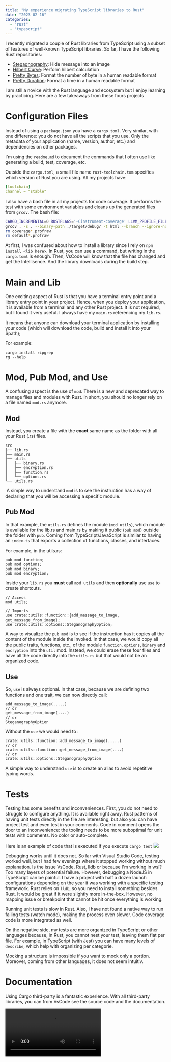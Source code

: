 ```yaml
---
title: "My experience migrating TypeScript libraries to Rust"
date: "2023-02-16"
categories:
  - "rust"
  - "typescript"
---
```


I recently migrated a couple of Rust libraries from TypeScript using a subset of features of well-known TypeScript libraries. So far, I have the following Rust repositories:

- [Stegagnography](https://github.com/MrDesjardins/steganographyrs): Hide message into an image
- [Hilbert Curve](https://github.com/MrDesjardins/hilbert-curve-rust): Perform hilbert calculation
- [Pretty Bytes](https://github.com/MrDesjardins/pretty-bytes-rust): Format the number of byte in a human readable format
- [Pretty Duration](https://github.com/MrDesjardins/pretty-duration): Format a time in a human readable format

I am still a novice with the Rust language and ecosystem but I enjoy learning by practicing. Here are a few takeaways from these fours projects

# Configuration Files
Instead of using a `package.json` you have a `cargo.toml`. Very similar, with one difference: you do not have all the scripts that you use. Only the metadata of your application (name, version, author, etc.) and dependencies on other packages.

I'm using the `readme.md` to document the commands that I often use like generating a build, test, coverage, etc. 

Outside the `cargo.toml`, a small file name `rust-toolchain.tom` specifies which version of Rust you are using. All my projects have:

```yaml
[toolchain]
channel = "stable"
```

I also have a bash file in all my projects for code coverage. It performs the test with some environment variables and cleans up the generated files from `grcov`. The bash file:
­
```bash
CARGO_INCREMENTAL=0 RUSTFLAGS='-Cinstrument-coverage' LLVM_PROFILE_FILE='coverage-%p-%m.profraw' cargo test
grcov . -s . --binary-path ./target/debug/ -t html --branch --ignore-not-existing --excl-line "///" -o ./target/debug/coverage/
rm coverage*.profraw
rm default*.profraw
```

At first, I was confused about how to install a library since I rely on `npm install <lib here>`. In Rust, you can use a command, but writing in the `cargo.toml` is enough. Then, VsCode will know that the file has changed and get the Intellisence. And the library downloads during the build step.

# Main and Lib

One exciting aspect of Rust is that you have a terminal entry point and a library entry point in your project. Hence, when you deploy your application, it is available from a terminal and any other Rust project. It is not required, but I found it very useful. I always have my `main.rs` referencing my `lib.rs`.

It means that anyone can download your terminal application by installing  your code (which will download the code, build and install it into your $path);

For example:
```
cargo install ripgrep
rg --help
```

# Mod, Pub Mod, and Use

A confusing aspect is the use of `mod`. There is a new and deprecated way to manage files and modules with Rust. In short, you should no longer rely on a file named `mod.rs` anymore. 

## Mod

Instead, you create a file with the **exact** same name as the folder with all your Rust (.rs) files.

```
src
├── lib.rs
├── main.rs
├── utils
│   ├── binary.rs
│   ├── encryption.rs
│   ├── function.rs
│   └── options.rs
└── utils.rs
```
­
A simple way to understand `mod` is to see the instruction has a way of declaring that you will be accessing a specific module.

## Pub Mod

In that example, the `utils.rs` defines the module (`mod utils`), which module is available for the lib.rs and main.rs by making it public (`pub mod`) outside the folder with `pub`. Coming from TypeScript/JavaScript is similar to having an `index.ts` that exports a collection of functions, classes, and interfaces.

For example, in the utils.rs:

```
pub mod function;
pub mod options;
pub mod binary;
pub mod encryption;
```

Inside your `lib.rs` you **must** call `mod utils` and then **optionally** use `use` to create shortcuts.

```
// Access
mod utils;

// Imports
use crate::utils::function::{add_message_to_image, get_message_from_image};
use crate::utils::options::SteganographyOption;
```
A way to visualize the `pub mod` is to see if the instruction has it copies all the content of the module inside the invoked. In that case, we would copy all the public traits, functions, etc., of the module `function`, `options`, `binary` and `encryption` into the `util` mod. Instead, we could erase these four files and have all the code directly into the `utils.rs` but that would not be an organized code.

## Use
So, `use` is always optional. In that case, because we are defining two functions and one trait, we can now directly call:

```
add_message_to_image(.....)
// or 
get_message_from_image(....)
// or
SteganographyOption
```
Without the `use` we would need to :

```
crate::utils::function::add_message_to_image(.....)
// or 
crate::utils::function::get_message_from_image(....)
// or
crate::utils::options::SteganographyOption
```

A simple way to understand `use` is to create an alias to avoid repetitive typing words.

# Tests
Testing has some benefits and inconveniences. First, you do not need to struggle to configure anything. It is available right away. Rust patterns of having unit tests directly in the file are interesting, but also you can have project test and even test in your comments. Code in comment opens the door to an inconvenience: the tooling needs to be more suboptimal for unit tests with comments. No color or auto-complete.

Here is an example of code that is executed if you execute `cargo test`
![](/images/blog/rust-unit-test-in-comment-syntax-highlight-missing.png)

Debugging works until it does not. So far with Visual Studio Code, testing worked well, but I had few evenings where it stopped working without much explanation. Is the issue VsCode, Rust, lldb or because I'm working in wsl? Too many layers of potential failure. However, debugging a NodeJS in TypeScript can be painful. I have a project with half a dozen launch configurations depending on the year it was working with a specific testing framework. Rust relies on `lldb`, so you need to install something besides Rust. It would be great if it were slightly more in-the-box. However, no mapping issue or breakpoint that cannot be hit once everything is working.

Running unit tests is slow in Rust. Also, I have not found a native way to run failing tests (watch mode), making the process even slower. Code coverage code is more integrated as well.

On the negative side, my tests are more organized in TypeScript or other languages because, in Rust, you cannot nest your test, leaving them flat per file. For example, in TypeScript (with Jest) you can have many levels of `describe`, which help with organizing per categorie.

Mocking a structure is impossible if you want to mock only a portion. Moreover, coming from other languages, it does not seem intuitiv.

# Documentation

Using Cargo third-party is a fantastic experience. With all third-party libraries, you can from VsCode see the source code and the documentation.

<video src="/videos/blog/rust-access-source.mp4" controls/>

Also, a tool generates for each package's documentation, which encourages having good ones. 

Using `cargo doc` generates a website for all your public code. `cargo doc --open --document-private-items` with all private items. A significant mechanism is that when you push into the cargo package website, it automatically generates the website for your help.

# Crates.io: Package Management
Similar to NPM in the JavaScript ecosystem. You can see the one generated for the [Steganography](https://crates.io/crates/steganographyrs). It also automatically generated a website on [docs.rs](https://docs.rs/steganographyrs/0.1.0/steganographyrs/) from the source code.

The package management is well integrated, and so far, I have no concerns.

Package quality is similar to every open-source project, which means it is hit or miss. I found that Rust has fewer options and sometimes it is hard to understand which package is the right one. For example, managing thread/async is a whole different story that seem to converge with more mature language into more defined patterns.

# Tooling
Github has actions for everything that you want. 

Rust has a confusing benchmark library because the most popular one is not the native solution. However, it works well, but I couldn't make it work with my GitHub pipeline as I do with my TypeScript project, which automatically deploys results into a webpage. I could run them but not export the result with the current available Github action on the marketplace.

Rust has a tool called "Clippy" that you can invoke using `cargo clippy`. It gives a lot of insight into full optimizations.

Finally, Rust works well with VsCode but is not as smooth as TypeScript. For example, you need to save the file from getting feedback (error or warning). Otherwise, VsCode does not "compute" that something has changed. Otherwise, auto-complete and fetching comment for a rich experience is as expected.


# Error Message and Warning
First-class level for messages. It clearly identifies the problem and suggests fixes (most of the time). Here is an example of a warning:

```
warning: you seem to be trying to use `match` for destructuring a single pattern. Consider using `if let`
  --> src/main.rs:25:37
   |
25 |           Ok(steganography_option) => match steganography(steganography_option) {
   |  _____________________________________^
26 | |             Some(s) => {
27 | |                 print!("{}", s);
28 | |             }
29 | |             None => { /*Nothing to print. Happen if encrypt or if an error occured*/ }
30 | |         },
   | |_________^
   ```

   That is quite clear compared to a stack in JavaScript (or Java/C#) without any suggestion.


# Complexity

So far, Rust has a steep learning curve. That is well known! But, it is only when you touch Rust that you realize. I've been doing software development for many years with VB, PHP, Java, C#, JavaScript and TypeScript with all over three years each. I already had some academic knowledge of Python and C++. With all that background, I still find Rust to be a challenging walk. For example, basic stuff like concatenating string can be written in several ways and are all verbose. The scope ownership, borrowing, and dereferencing add a layer of thinking that distance you from your goal of making features. However, Rust is a low-level programming language, and that is the price to pay to be almost barebone to the computer instruction without touching assembly. The price is great performance and safe code.

# Safety
Rust has the reputation of being type-safe. However, I found that if you have two unsigned (only positive numbers) that you subtract which could lead to a negative (signed number) will fail at **execution time**. Maybe the type safety is only for null reference exceptions (pointer of memory), but I found it surprising to fall into that problem rapidly. 

# Type
Type in Rust is significant. While Rust can infer, you need to think twice about type that you do not in TypeScript/JavaScript. For example, a `number` needs to be defined, whether it is signed, and what size. A question that you do not need to think about. Similarly, using `str` or `String` (and then you will read string slice) is a question in Rust. It is correct, but coming from other languages can add more delay to producing something since you need to think twice to some details that you do not have in some other situations. Also, each type can be `mut` or not. It is a new paradigm that takes some time to get use to.

# Learning Rust
The Rust documentation is a good start. I was pleased to start my journey with well-defined documentation. However, midway I noticed that the detail needed to be shorter and shorter, with more links toward incomplete or non-existent content. It looks like it started strong and was mostly abandoned. There are still many resources online, but a fraction of what you can find with TypeScript/JavaScript.

# Conclusion
I am still interested and will continue my journey of learning Rust on the side. I'm on Rust slowly as I am not actively professionally working with Rust. Rust is in a peculiar situation where Java monopolizes a considerable part of the market for backend applications with C# for a company that is more Microsoft-centric and C++ for the high-performance situation. Where go Rust remains a good question. I see potential when you want to avoid installing a heavy virtual machine that Java requires while remaining cross-platform. Rust is also a good replacement for C++ as it helps avoid memory issues. However, as of 2023, many high-performance jobs already have a set of skilled C++ developers and for more business-oriented backend have strong Java developers who like popular frameworks like Spring. The steep learning curves do not have the advantage of developing Node backend (using TypeScript/JavaScript), which also happens to have the benefit of sharing code between the front-end and backend. Thus, Rust remains interesting, but its place is undefined from my perspective.